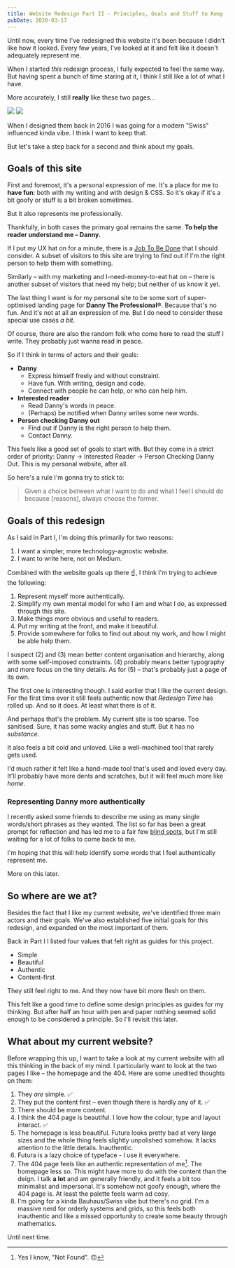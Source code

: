 ```yaml
---
title: Website Redesign Part II - Principles, Goals and Stuff to Keep
pubDate: 2020-03-17
---
```



Until now, every time I've redesigned this website it's been because I didn't like how it looked. Every few years, I've looked at it and felt like it doesn't adequately represent me.

When I started _this_ redesign process, I fully expected to feel the same way. But having spent a bunch of time staring at it, I think I still like a lot of what I have.

More accurately, I still **really** like these two pages...

![](/uploads/2020-03-17-dasmith1.png)
![](/uploads/2020-03-17-dasmith2.png)

When I designed them back in 2016 I was going for a modern "Swiss" influenced kinda vibe. I think I want to keep that.

But let's take a step back for a second and think about my goals.

## Goals of this site

First and foremost, it's a personal expression of me. It's a place for me to **have fun**: both with my writing and with design & CSS. So it's okay if it's a bit goofy or stuff is a bit broken sometimes.

But it also represents me professionally.

Thankfully, in both cases the primary goal remains the same. **To help the reader understand me – Danny.**

If I put my UX hat on for a minute, there is a [Job To Be Done](https://jtbd.info/) that I should consider. A subset of visitors to this site are trying to find out if I'm the right person to help them with something.

Similarly – with my marketing and I-need-money-to-eat hat on – there is another subset of visitors that need my help; but neither of us know it yet.

The last thing I want is for my personal site to be some sort of super-optimised landing page for **Danny The Professional&reg;**. Because that's no fun. And it's not at all an expression of me. But I do need to consider these special use cases _a bit_.

Of course, there are also the random folk who come here to read the stuff I write. They probably just wanna read in peace.

So if I think in terms of actors and their goals:

- **Danny**
  - Express himself freely and without constraint.
  - Have fun. With writing, design and code.
  - Connect with people he can help, or who can help him.
- **Interested reader**
  - Read Danny's words in peace.
  - (Perhaps) be notified when Danny writes some new words.
- **Person checking Danny out**
  - Find out if Danny is the right person to help them.
  - Contact Danny.

This feels like a good set of goals to start with. But they come in a strict order of priority: Danny &rarr; Interested Reader &rarr; Person Checking Danny Out. This is my personal website, after all.

So here's a rule I'm gonna try to stick to:

> Given a choice between what I want to do and what I feel I should do because [reasons], always choose the former.

## Goals of this redesign

As I said in Part I, I'm doing this primarily for two reasons:

1. I want a simpler, more technology-agnostic website.
2. I want to write here, not on Medium.

Combined with the website goals up there ☝️, I think I'm trying to achieve the following:

1. Represent myself more authentically.
2. Simplify my own mental model for who I am and what I do, as expressed through this site.
3. Make things more obvious and useful to readers.
4. Put my writing at the front, and make it beautiful.
5. Provide somewhere for folks to find out about my work, and how I might be able help them.

I suspect (2) and (3) mean better content organisation and hierarchy, along with some self-imposed constraints. (4) probably means better typography and more focus on the tiny details. As for (5) – that's probably just a page of its own.

The first one is interesting though. I said earlier that I like the current design. For the first time ever it still feels authentic now that _Redesign Time_ has rolled up. And so it does. At least what there is of it.

And perhaps that's the problem. My current site is too sparse. Too sanitised. Sure, it has some wacky angles and stuff. But it has no _substance_.

It also feels a bit cold and unloved. Like a well-machined tool that rarely gets used.

I'd much rather it felt like a hand-made tool that's used and loved every day. It'll probably have more dents and scratches, but it will feel much more like _home_.

### Representing Danny more authentically

I recently asked some friends to describe me using as many single words/short phrases as they wanted. The list so far has been a great prompt for reflection and has led me to a fair few [blind spots](https://www.habitsforwellbeing.com/whats-your-blindspot/), but I'm still waiting for a lot of folks to come back to me.

I'm hoping that this will help identify some words that I feel authentically represent me.

More on this later.

## So where are we at?

Besides the fact that I like my current website, we've identified three main actors and their goals. We've also established five initial goals for this redesign, and expanded on the most important of them.

Back in Part I I listed four values that felt right as guides for this project.

- Simple
- Beautiful
- Authentic
- Content-first

They still feel right to me. And they now have bit more flesh on them.

<Callout>
This felt like a good time to define some design principles as guides for my thinking. But after half an hour with pen and paper nothing seemed solid enough to be considered a principle. So I'll revisit this later.
</Callout>

## What about my current website?

Before wrapping this up, I want to take a look at my current website with all this thinking in the back of my mind. I particularly want to look at the two pages I like – the homepage and the 404. Here are some unedited thoughts on them:

1. They _are_ simple. ✅
2. They put the content first – even though there is hardly any of it. ✅
3. There should be more content.
4. I think the 404 page is beautiful. I love how the colour, type and layout interact. ✅
5. The homepage is less beautiful. Futura looks pretty bad at very large sizes and the whole thing feels slightly unpolished somehow. It lacks attention to the little details. Inauthentic.
6. Futura is a lazy choice of typeface - I use it everywhere.
7. The 404 page feels like an authentic representation of me[^1]. The homepage less so. This might have more to do with the content than the deign. I talk **a lot** and am generally friendly, and it feels a bit too minimalist and impersonal. It's somehow not goofy enough, where the 404 page is. At least the palette feels warm ad cosy.
8. I'm going for a kinda Bauhaus/Swiss vibe but there's no grid. I'm a massive nerd for orderly systems and grids, so this feels both inauthentic and like a missed opportunity to create some beauty through mathematics.

Until next time.

[^1]: Yes I know, "Not Found". 🙃
